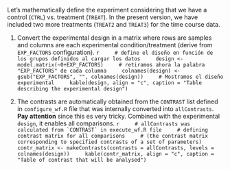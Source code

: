 Let's mathematically define the experiment considering that we have a control (`CTRL`) vs. treatment (`TREAT`). In the present version, we have included two more treatments (`TREAT2` and `TREAT3`) for the time course data.

1. Convert the experimental design in a matrix where rows are samples and columns are each experimental condition/treatment (derive from `EXP_FACTORS` configuration).
    ```r
    # define el diseño en función de los grupos definidos al cargar los datos
    design <- model.matrix(~0+EXP_FACTORS)
    # retiramos ahora la palabra "EXP_FACTORS" de cada columna
    colnames(design) <- gsub("EXP_FACTORS", "", colnames(design))
    # Mostramos el diseño experimental
    kable(design, align = "c", caption = "Table describing the experimental design")
    ```


2. The contrasts are automatically obtained from the `CONTRAST` list defined in `configure_wf.R` file that was internally converted into `allContrasts`. **Pay attention** since this es very tricky. Combined with the experimental `design`, it enables all comparisons.
    ```r
    # allContrasts was calculated from `CONTRAST` in execute_wf.R file
    # defining contrast matrix for all comparisons
    # (the contrast matrix corresponding to specified contrasts of a set of parameters)
    contr_matrix <- makeContrasts(contrasts = allContrasts, levels = colnames(design))
    kable(contr_matrix, align = "c", caption = "Table of contrast that will be analysed")
    ```
